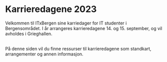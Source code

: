 # Karrieredagene 2023

Velkommen til ITxBergen sine karriedager for IT studenter i Bergensområdet. I år arrangeres karrieredagene 14. og 15. september, og vil avholdes i Grieghallen.

<br />
På denne siden vil du finne ressurser til karrieredagene som standkart, arrangementer
og annen informasjon.
